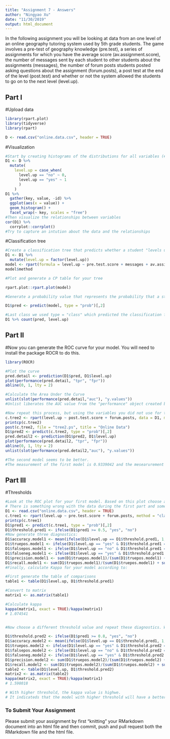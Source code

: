 ```yaml
---
title: "Assignment 7 - Answers"
author: "Ningyao Xu"
date: "11/30/2019"
output: html_document
---
```


In the following assignment you will be looking at data from an one level of an online geography tutoring system used by 5th grade students. The game involves a pre-test of geography knowledge (pre.test), a series of assignments for which you have the average score (av.assignment.score),  the number of messages sent by each student to other students about the assignments (messages), the number of forum posts students posted asking questions about the assignment (forum.posts), a post test at the end of the level (post.test) and whether or not the system allowed the students to go on to the next level (level.up).  

## Part I

#Upload data
```r
library(rpart.plot)
library(tidyverse)
library(rpart)

D <- read.csv("online.data.csv", header = TRUE)
```

#Visualization 
```r
#Start by creating histograms of the distributions for all variables (#HINT: look up "facet" in the ggplot documentation)
D1 <- D %>% 
  mutate(
    level.up = case_when(
      level.up == "no" ~ 0,
      level.up == "yes" ~ 1
      )
    ) 
D1 %>% 
  gather(key, value, -id) %>%
  ggplot(aes(x = value)) +
  geom_histogram() +
  facet_wrap(~ key, scales = "free")
#Then visualize the relationships between variables
cor(D1) %>% 
  corrplot::corrplot()
#Try to capture an intution about the data and the relationships

```
#Classification tree
```r
#Create a classification tree that predicts whether a student "levels up" in the online course using three variables of your choice (As we did last time, set all controls to their minimums)
D1 <- D1 %>% 
  mutate(level.up = factor(level.up))
model <- rpart(formula = level.up ~ pre.test.score + messages + av.assignment.score, data = D1)
model$method

#Plot and generate a CP table for your tree 

rpart.plot::rpart.plot(model)

#Generate a probability value that represents the probability that a student levels up based your classification tree 

D1$pred <- predict(model, type = "prob")[,2]

#Last class we used type = "class" which predicted the classification for us, this time we are using type = "prob" to see the probability that our classififcation is based on.
D1 %>% count(pred, level.up)
```
## Part II
#Now you can generate the ROC curve for your model. You will need to install the package ROCR to do this.
```r
library(ROCR)

#Plot the curve
pred.detail <- prediction(D1$pred, D1$level.up) 
plot(performance(pred.detail, "tpr", "fpr"))
abline(0, 1, lty = 2)

#Calculate the Area Under the Curve
unlist(slot(performance(pred.detail,"auc"), "y.values"))
#Unlist liberates the AUC value from the "performance" object created by ROCR

#Now repeat this process, but using the variables you did not use for the previous model and compare the plots & results of your two models. Which one do you think was the better model? Why?
c.tree2 <- rpart(level.up ~ post.test.score + forum.posts, data = D1, method = "class", control = rpart.control(minsplit=1, cp=0.001))
printcp(c.tree2)
post(c.tree2, file = "tree2.ps", title = "Online Data") 
D1$pred2 <- predict(c.tree2, type = "prob")[,2]
pred.detail2 <- prediction(D1$pred2, D1$level.up) 
plot(performance(pred.detail2, "tpr", "fpr"))
abline(0, 1, lty = 2)
unlist(slot(performance(pred.detail2,"auc"), "y.values"))

#The second model seems to be better. 
#The measurement of the first model is 0.9339042 and the mesearurement of the second model is 0.9582812.
```
## Part III
#Thresholds
```r
#Look at the ROC plot for your first model. Based on this plot choose a probability threshold that balances capturing the most correct predictions against false positives. Then generate a new variable in your data set that classifies each student according to your chosen threshold.
# There is something wrong with the data during the first part and somehow can not be used here. So I have to reload the data.
D1 <- read.csv("online.data.csv", header = TRUE)
c.tree1 <- rpart(level.up ~ pre.test.score + forum.posts, method = "class", data = D1, control=rpart.control(minsplit=1, minbucket=1, cp=0.001))
printcp(c.tree1)
D1$pred1 <- predict(c.tree1, type = "prob")[,2]
D1$threshold.pred1 <- ifelse(D1$pred1 >= 0.5, "yes", "no")
#Now generate three diagnostics:
D1$accuracy.model1 <- mean(ifelse(D1$level.up == D1$threshold.pred1, 1, 0))
D1$truepos.model1 <- ifelse(D1$level.up == "yes" & D1$threshold.pred1 == "yes", 1, 0)
D1$falsepos.model1 <- ifelse(D1$level.up == "no" & D1$threshold.pred1 == "yes", 1, 0)
D1$falseneg.model1 <- ifelse(D1$level.up == "yes" & D1$threshold.pred1 == "no", 1, 0)
D1$precision.model1 <- sum(D1$truepos.model1)/(sum(D1$truepos.model1) + sum(D1$falsepos.model1))
D1$recall.model1 <- sum(D1$truepos.model1)/(sum(D1$truepos.model1) + sum(D1$falseneg.model1))
#Finally, calculate Kappa for your model according to:

#First generate the table of comparisons
table1 <- table(D1$level.up, D1$threshold.pred1)

#Convert to matrix
matrix1 <- as.matrix(table1)

#Calculate kappa
kappa(matrix1, exact = TRUE)/kappa(matrix1)
# 1.074541


#Now choose a different threshold value and repeat these diagnostics. What conclusions can you draw about your two thresholds?

D1$threshold.pred2 <- ifelse(D1$pred1 >= 0.8, "yes", "no")
D1$accuracy.model2 <- mean(ifelse(D1$level.up == D1$threshold.pred1, 1, 0))
D1$truepos.model2 <- ifelse(D1$level.up == "yes" & D1$threshold.pred2 == "yes", 1, 0)
D1$falsepos.model2 <- ifelse(D1$level.up == "no" & D1$threshold.pred2 == "yes", 1,0)
D1$falseneg.model2 <- ifelse(D1$level.up == "yes" & D1$threshold.pred2 == "no", 1,0)
D1$precision.model2 <- sum(D1$truepos.model2)/(sum(D1$truepos.model2) + sum(D1$falsepos.model2))
D1$recall.model2 <- sum(D1$truepos.model2)/(sum(D1$truepos.model2) + sum(D1$falseneg.model2))
table2 <- table(D1$level.up, D1$threshold.pred2)
matrix2 <- as.matrix(table2)
kappa(matrix2, exact = TRUE)/kappa(matrix1) 
# 1.598018

# With higher threshold, the kappa value is highwe. 
# It indicateds that the model with higher threshold will have a better predication.
```

### To Submit Your Assignment

Please submit your assignment by first "knitting" your RMarkdown document into an html file and then commit, push and pull request both the RMarkdown file and the html file.
